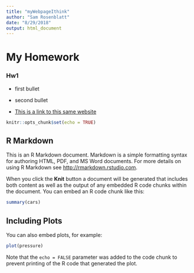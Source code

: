 ```yaml
---
title: "myWebpageIthink"
author: "Sam Rosenblatt"
date: "8/29/2018"
output: html_document
---
```


# My Homework

### Hw1


* first bullet

* second bullet

* [This is a link to this same website](file://localhost/Users/samrosenblatt/Desktop/Bio381/index.html)




```r
knitr::opts_chunk$set(echo = TRUE)
```

## R Markdown

This is an R Markdown document. Markdown is a simple formatting syntax for authoring HTML, PDF, and MS Word documents. For more details on using R Markdown see <http://rmarkdown.rstudio.com>.

When you click the **Knit** button a document will be generated that includes both content as well as the output of any embedded R code chunks within the document. You can embed an R code chunk like this:

```r
summary(cars)
```

## Including Plots

You can also embed plots, for example:

```r
plot(pressure)
```

Note that the `echo = FALSE` parameter was added to the code chunk to prevent printing of the R code that generated the plot.

